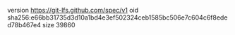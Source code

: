 version https://git-lfs.github.com/spec/v1
oid sha256:e66bb31735d3d10a1bd4e3ef502324ceb1585bc506e7c604c6f8eded78b467e4
size 39860
